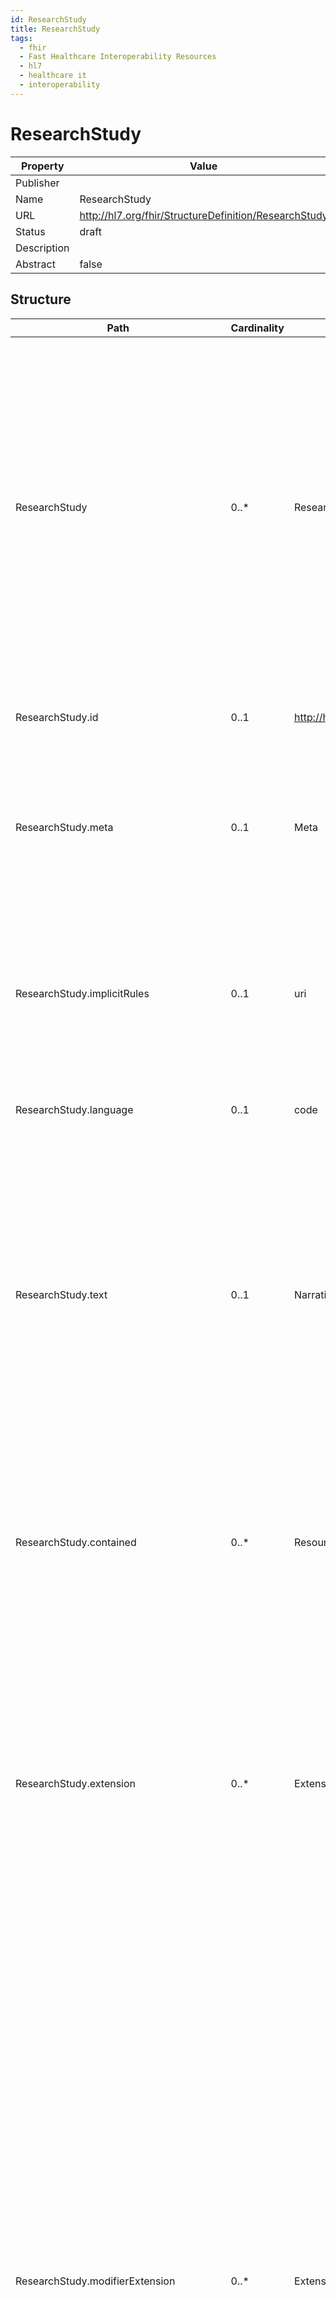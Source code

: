 ```yaml
---
id: ResearchStudy
title: ResearchStudy
tags:
  - fhir
  - Fast Healthcare Interoperability Resources
  - hl7
  - healthcare it
  - interoperability
---
```



# ResearchStudy


<head>
  <meta name="keywords" content="fhir, hl7, interoperability, healthcare" />
  <script type="application/ld+json">
    {JSON.stringify({
      '@context': 'https://schema.org/',
      '@type': 'Organization',
      name: 'IGUHealth',
      url: 'https://iguhealth.app',
      logo: 'https://iguhealth.app/img/logo.svg',
    })}
  </script>
</head>


|Property|Value|
|---|---|
|Publisher||
|Name|ResearchStudy|
|URL|http://hl7.org/fhir/StructureDefinition/ResearchStudy|
|Status|draft|
|Description||
|Abstract|false|

   ## Structure

   | Path | Cardinality | Type | Description
  | ---- | ----------- | ---- | -------  
 | ResearchStudy | 0..* | ResearchStudy | A process where a researcher or organization plans and then executes a series of steps intended to increase the field of healthcare-related knowledge.  This includes studies of safety, efficacy, comparative effectiveness and other information about medications, devices, therapies and other interventional and investigative techniques.  A ResearchStudy involves the gathering of information about human or animal subjects. 
 | ResearchStudy.id | 0..1 | http://hl7.org/fhirpath/System.String | The logical id of the resource, as used in the URL for the resource. Once assigned, this value never changes. 
 | ResearchStudy.meta | 0..1 | Meta | The metadata about the resource. This is content that is maintained by the infrastructure. Changes to the content might not always be associated with version changes to the resource. 
 | ResearchStudy.implicitRules | 0..1 | uri | A reference to a set of rules that were followed when the resource was constructed, and which must be understood when processing the content. Often, this is a reference to an implementation guide that defines the special rules along with other profiles etc. 
 | ResearchStudy.language | 0..1 | code | The base language in which the resource is written. 
 | ResearchStudy.text | 0..1 | Narrative | A human-readable narrative that contains a summary of the resource and can be used to represent the content of the resource to a human. The narrative need not encode all the structured data, but is required to contain sufficient detail to make it "clinically safe" for a human to just read the narrative. Resource definitions may define what content should be represented in the narrative to ensure clinical safety. 
 | ResearchStudy.contained | 0..* | Resource | These resources do not have an independent existence apart from the resource that contains them - they cannot be identified independently, and nor can they have their own independent transaction scope. 
 | ResearchStudy.extension | 0..* | Extension | May be used to represent additional information that is not part of the basic definition of the resource. To make the use of extensions safe and manageable, there is a strict set of governance  applied to the definition and use of extensions. Though any implementer can define an extension, there is a set of requirements that SHALL be met as part of the definition of the extension. 
 | ResearchStudy.modifierExtension | 0..* | Extension | May be used to represent additional information that is not part of the basic definition of the resource and that modifies the understanding of the element that contains it and/or the understanding of the containing element's descendants. Usually modifier elements provide negation or qualification. To make the use of extensions safe and manageable, there is a strict set of governance applied to the definition and use of extensions. Though any implementer is allowed to define an extension, there is a set of requirements that SHALL be met as part of the definition of the extension. Applications processing a resource are required to check for modifier extensions.Modifier extensions SHALL NOT change the meaning of any elements on Resource or DomainResource (including cannot change the meaning of modifierExtension itself). 
 | ResearchStudy.identifier | 0..* | Identifier | Identifiers assigned to this research study by the sponsor or other systems. 
 | ResearchStudy.title | 0..1 | string | A short, descriptive user-friendly label for the study. 
 | ResearchStudy.protocol | 0..* | Reference | The set of steps expected to be performed as part of the execution of the study. 
 | ResearchStudy.partOf | 0..* | Reference | A larger research study of which this particular study is a component or step. 
 | ResearchStudy.status | 1..1 | code | The current state of the study. 
 | ResearchStudy.primaryPurposeType | 0..1 | CodeableConcept | The type of study based upon the intent of the study's activities. A classification of the intent of the study. 
 | ResearchStudy.phase | 0..1 | CodeableConcept | The stage in the progression of a therapy from initial experimental use in humans in clinical trials to post-market evaluation. 
 | ResearchStudy.category | 0..* | CodeableConcept | Codes categorizing the type of study such as investigational vs. observational, type of blinding, type of randomization, safety vs. efficacy, etc. 
 | ResearchStudy.focus | 0..* | CodeableConcept | The medication(s), food(s), therapy(ies), device(s) or other concerns or interventions that the study is seeking to gain more information about. 
 | ResearchStudy.condition | 0..* | CodeableConcept | The condition that is the focus of the study.  For example, In a study to examine risk factors for Lupus, might have as an inclusion criterion "healthy volunteer", but the target condition code would be a Lupus SNOMED code. 
 | ResearchStudy.contact | 0..* | ContactDetail | Contact details to assist a user in learning more about or engaging with the study. 
 | ResearchStudy.relatedArtifact | 0..* | RelatedArtifact | Citations, references and other related documents. 
 | ResearchStudy.keyword | 0..* | CodeableConcept | Key terms to aid in searching for or filtering the study. 
 | ResearchStudy.location | 0..* | CodeableConcept | Indicates a country, state or other region where the study is taking place. 
 | ResearchStudy.description | 0..1 | markdown | A full description of how the study is being conducted. 
 | ResearchStudy.enrollment | 0..* | Reference | Reference to a Group that defines the criteria for and quantity of subjects participating in the study.  E.g. " 200 female Europeans between the ages of 20 and 45 with early onset diabetes". 
 | ResearchStudy.period | 0..1 | Period | Identifies the start date and the expected (or actual, depending on status) end date for the study. 
 | ResearchStudy.sponsor | 0..1 | Reference | An organization that initiates the investigation and is legally responsible for the study. 
 | ResearchStudy.principalInvestigator | 0..1 | Reference | A researcher in a study who oversees multiple aspects of the study, such as concept development, protocol writing, protocol submission for IRB approval, participant recruitment, informed consent, data collection, analysis, interpretation and presentation. 
 | ResearchStudy.site | 0..* | Reference | A facility in which study activities are conducted. 
 | ResearchStudy.reasonStopped | 0..1 | CodeableConcept | A description and/or code explaining the premature termination of the study. 
 | ResearchStudy.note | 0..* | Annotation | Comments made about the study by the performer, subject or other participants. 
 | ResearchStudy.arm | 0..* | BackboneElement | Describes an expected sequence of events for one of the participants of a study.  E.g. Exposure to drug A, wash-out, exposure to drug B, wash-out, follow-up. 
 | ResearchStudy.arm.id | 0..1 | http://hl7.org/fhirpath/System.String | Unique id for the element within a resource (for internal references). This may be any string value that does not contain spaces. 
 | ResearchStudy.arm.extension | 0..* | Extension | May be used to represent additional information that is not part of the basic definition of the element. To make the use of extensions safe and manageable, there is a strict set of governance  applied to the definition and use of extensions. Though any implementer can define an extension, there is a set of requirements that SHALL be met as part of the definition of the extension. 
 | ResearchStudy.arm.modifierExtension | 0..* | Extension | May be used to represent additional information that is not part of the basic definition of the element and that modifies the understanding of the element in which it is contained and/or the understanding of the containing element's descendants. Usually modifier elements provide negation or qualification. To make the use of extensions safe and manageable, there is a strict set of governance applied to the definition and use of extensions. Though any implementer can define an extension, there is a set of requirements that SHALL be met as part of the definition of the extension. Applications processing a resource are required to check for modifier extensions.Modifier extensions SHALL NOT change the meaning of any elements on Resource or DomainResource (including cannot change the meaning of modifierExtension itself). 
 | ResearchStudy.arm.name | 1..1 | string | Unique, human-readable label for this arm of the study. 
 | ResearchStudy.arm.type | 0..1 | CodeableConcept | Categorization of study arm, e.g. experimental, active comparator, placebo comparater. 
 | ResearchStudy.arm.description | 0..1 | string | A succinct description of the path through the study that would be followed by a subject adhering to this arm. 
 | ResearchStudy.objective | 0..* | BackboneElement | A goal that the study is aiming to achieve in terms of a scientific question to be answered by the analysis of data collected during the study. 
 | ResearchStudy.objective.id | 0..1 | http://hl7.org/fhirpath/System.String | Unique id for the element within a resource (for internal references). This may be any string value that does not contain spaces. 
 | ResearchStudy.objective.extension | 0..* | Extension | May be used to represent additional information that is not part of the basic definition of the element. To make the use of extensions safe and manageable, there is a strict set of governance  applied to the definition and use of extensions. Though any implementer can define an extension, there is a set of requirements that SHALL be met as part of the definition of the extension. 
 | ResearchStudy.objective.modifierExtension | 0..* | Extension | May be used to represent additional information that is not part of the basic definition of the element and that modifies the understanding of the element in which it is contained and/or the understanding of the containing element's descendants. Usually modifier elements provide negation or qualification. To make the use of extensions safe and manageable, there is a strict set of governance applied to the definition and use of extensions. Though any implementer can define an extension, there is a set of requirements that SHALL be met as part of the definition of the extension. Applications processing a resource are required to check for modifier extensions.Modifier extensions SHALL NOT change the meaning of any elements on Resource or DomainResource (including cannot change the meaning of modifierExtension itself). 
 | ResearchStudy.objective.name | 0..1 | string | Unique, human-readable label for this objective of the study. 
 | ResearchStudy.objective.type | 0..1 | CodeableConcept | The kind of study objective. 

 ## Search Parameters

   | Name | Type | Description  | Expression 
    | ---- | ---- | ------- | ------  
 | _text | string | Search on the narrative of the resource |   
 | _content | string | Search on the entire content of the resource |   
 | _id | token | Logical id of this artifact | Resource.id  
 | _lastUpdated | date | When the resource version last changed | Resource.meta.lastUpdated  
 | _profile | uri | Profiles this resource claims to conform to | Resource.meta.profile  
 | _query | token | A custom search profile that describes a specific defined query operation |   
 | _security | token | Security Labels applied to this resource | Resource.meta.security  
 | _source | uri | Identifies where the resource comes from | Resource.meta.source  
 | _tag | token | Tags applied to this resource | Resource.meta.tag  
 | category | token | Classifications for the study | ResearchStudy.category  
 | date | date | When the study began and ended | ResearchStudy.period  
 | focus | token | Drugs, devices, etc. under study | ResearchStudy.focus  
 | identifier | token | Business Identifier for study | ResearchStudy.identifier  
 | keyword | token | Used to search for the study | ResearchStudy.keyword  
 | location | token | Geographic region(s) for study | ResearchStudy.location  
 | partof | reference | Part of larger study | ResearchStudy.partOf  
 | principalinvestigator | reference | Researcher who oversees multiple aspects of the study | ResearchStudy.principalInvestigator  
 | protocol | reference | Steps followed in executing study | ResearchStudy.protocol  
 | site | reference | Facility where study activities are conducted | ResearchStudy.site  
 | sponsor | reference | Organization that initiates and is legally responsible for the study | ResearchStudy.sponsor  
 | status | token | active / administratively-completed / approved / closed-to-accrual / closed-to-accrual-and-intervention / completed / disapproved / in-review / temporarily-closed-to-accrual / temporarily-closed-to-accrual-and-intervention / withdrawn | ResearchStudy.status  
 | title | string | Name for this study | ResearchStudy.title  
 | _iguhealth-version-seq | number | The version sequence of the resource | Resource.meta.extension.where(url='https://iguhealth.app/version-sequence').value  
 | _iguhealth-author | reference | The author of the resource | Resource.meta.extension.where(url='https://iguhealth.app/author').value  


